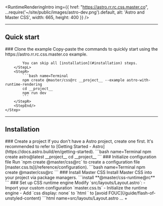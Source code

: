 
<RuntimeRenderingIntro img={{
    href: "https://astro.rr.rc.css.master.co",
    ...require('~/site/public/images/astro-dev.png').default,
    alt: 'Astro and Master CSS',
    width: 665, height: 400 }} />

---

## Quick start
<StepSection>
    <Step $row>
        <StepL>
            ### <StepNum />Clone the example
            Copy-paste the commands to quickly start using the https://astro.rr.rc.css.master.co example.

            You can skip all [installation](#installation) steps.
        </StepL>
        <StepR>
            ```bash name=Terminal
            npm create @master/css@rc __project__ --example astro-with-runtime-rendering
            cd __project__
            npm run dev
            ```
        </StepR>
        <StepEnd/>
    </Step>
</StepSection>

---

## Installation
<StepSection>
    <Step $row>
        <StepL>
            ### <StepNum />Create a project
            If you don't have a Astro project, create one first. It's recommended to refer to [Getting Started - Astro](https://docs.astro.build/en/getting-started).
        </StepL>
        <StepR>
            ```bash name=Terminal
            npm create astro@latest __project__
            cd __project__
            ```
        </StepR>
    </Step>
    <Step $row>
        <StepL>
            ### <StepNum />Initialize configuration file
            Run `npm create @master/css@rc` to create a configuration file [master.css.ts](/reference/configuration).
        </StepL>
        <StepR>
            ```bash name=Terminal
            npm create @master/css@rc
            ```
        </StepR>
    </Step>
    <Step $row>
        <StepL>
            ### <StepNum />Install Master CSS
            Install Master CSS into your project via package managers.
        </StepL>
        <StepR>
            ```install
            **@master/css-runtime@rc**
            ```
        </StepR>
    </Step>
    <Step $row>
        <StepL>
            ### <StepNum />Set up CSS runtime engine
            Modify `src/layouts/Layout.astro`:
            - Import your custom configuration `master.css.ts`
            - Initialize the runtime engine
            - Add `css display: none` to `html <html>` to [avoid FOUC](/guide/flash-of-unstyled-content)
        </StepL>
        <StepR>
            ```html name=src/layouts/Layout.astro
            <html style="**display: none**">
                <head>
                    …
            +        <script>
            +            import { initCSSRuntime } from "@master/css";
            +            import config from "../../master.css";

            +            initCSSRuntime(config);
            +        </script>
                </head>
                …
            <html>
            ```
        </StepR>
    </Step>
    <Step $row>
        <StepL>
            ### <StepNum />Launch server
            Run `npm run dev` to start your Astro development server
        </StepL>
        <StepR>
            ```bash name=Terminal
            npm run dev
            ```
        </StepR>
    </Step>
    <Step>
        ### <StepNum />Start using Master CSS
        Now style your first element using Master CSS syntax!
        ```html name=src/pages/index.astro
        ---
        import Layout from '../layouts/Layout.astro';
        ---
        <Layout title="Welcome to Astro.">
            <main>
                <h1 class="**font:40** **font:heavy** **italic** **m:12x** **text:center**">Hello World</h1>
            </main>
        </Layout>
        ```
        Open your browser to watch the changes.
        <HelloWorld url="localhost:3000" />
    </Step>
</StepSection>